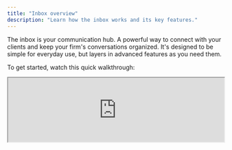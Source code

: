 ```yaml
---
title: "Inbox overview"
description: "Learn how the inbox works and its key features."
---
```


The inbox is your communication hub. A powerful way to connect with your clients and keep your firm's conversations organized. It's designed to be simple for everyday use, but layers in advanced features as you need them.

To get started, watch this quick walkthrough:

<Frame>
  <iframe
    src="https://www.loom.com/embed/38745812b63b4107970fea28ad0e799c?hideEmbedTopBar=true"
    width="100%"
    style={{ height: "400px" }}
    allowFullScreen
  />
</Frame>

## Your inbox at a glance

Let's highlight a few of the key parts of the inbox.

<Frame>
  ![Inbox overview with numbered
  callouts](/images/explainers/inbox-overview.png)
</Frame>

<Steps>
  <Step title="Inbox selector">
    If you have multiple numbers in your workspace, you'll see them listed here.
    Toggle between them to switch which inbox you're viewing.
  </Step>
  <Step title="Calls and texts tabs">
    Jump between your call history and text conversations with a single click.
  </Step>
  <Step title="Start a new conversation">
    Click here to begin a new text conversation with a client or contact.
  </Step>
  <Step title="Message actions">
    Each message and call has actions available - use these to access advanced
    features like linking conversations, assigning to team members, or marking
    as important.
  </Step>
  <Step title="Message composer">
    Write your message here. You can add media (images, documents, etc.) to make
    your messages more engaging.
  </Step>
  <Step title="Side menu">
    View the connected client record and jump directly to your CRM if you have
    an integration enabled.
  </Step>
</Steps>

## Start simple, grow as you need

You can use the inbox for straightforward texting and calling right away. When you're ready, explore features like:

- **Group messages**: Send to multiple people at once
- **Start workflow**: For Wealthbox integrations, can kick off workflows from your inbox
- **Create task**: For some CRM integrations, can create a CRM task right from your inbox
- **Set reminders**: Don't forget to followup with your people by settings a reminder
- **Schedule messages**: Write the message now, but send it later

The inbox grows with you - use what you need today, discover more when you're ready.
